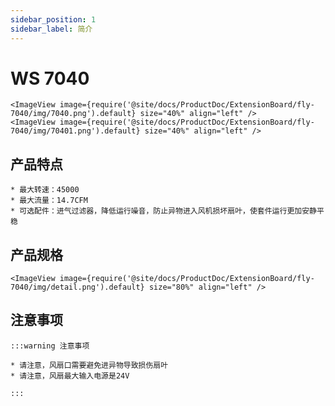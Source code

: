 ```yaml
---
sidebar_position: 1
sidebar_label: 简介
---
```



# WS 7040

    <ImageView image={require('@site/docs/ProductDoc/ExtensionBoard/fly-7040/img/7040.png').default} size="40%" align="left" />
    <ImageView image={require('@site/docs/ProductDoc/ExtensionBoard/fly-7040/img/70401.png').default} size="40%" align="left" />


## 产品特点

    * 最大转速：45000
    * 最大流量：14.7CFM
    * 可选配件：进气过滤器，降低运行噪音，防止异物进入风机损坏扇叶，使套件运行更加安静平稳

## 产品规格

    <ImageView image={require('@site/docs/ProductDoc/ExtensionBoard/fly-7040/img/detail.png').default} size="80%" align="left" />

## 注意事项

    :::warning 注意事项

    * 请注意，风扇口需要避免进异物导致损伤扇叶
    * 请注意，风扇最大输入电源是24V

    :::
